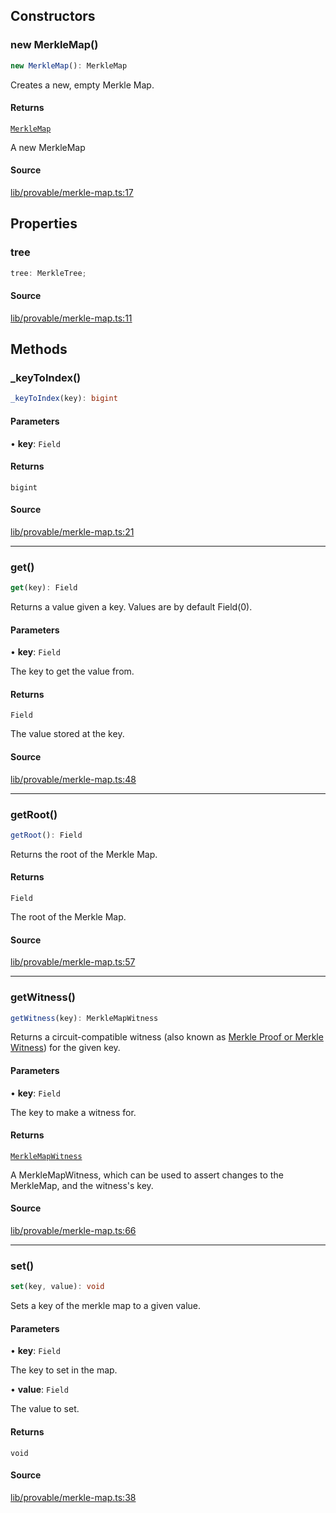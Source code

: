 ## Constructors

### new MerkleMap()

```ts
new MerkleMap(): MerkleMap
```

Creates a new, empty Merkle Map.

#### Returns

[`MerkleMap`](MerkleMap.mdx)

A new MerkleMap

#### Source

[lib/provable/merkle-map.ts:17](https://github.com/o1-labs/o1js/blob/ccbd5fd4525adaf6c1f07bef7847d7bac67c71b5/src/lib/provable/merkle-map.ts#L17)

## Properties

### tree

```ts
tree: MerkleTree;
```

#### Source

[lib/provable/merkle-map.ts:11](https://github.com/o1-labs/o1js/blob/ccbd5fd4525adaf6c1f07bef7847d7bac67c71b5/src/lib/provable/merkle-map.ts#L11)

## Methods

### \_keyToIndex()

```ts
_keyToIndex(key): bigint
```

#### Parameters

• **key**: `Field`

#### Returns

`bigint`

#### Source

[lib/provable/merkle-map.ts:21](https://github.com/o1-labs/o1js/blob/ccbd5fd4525adaf6c1f07bef7847d7bac67c71b5/src/lib/provable/merkle-map.ts#L21)

***

### get()

```ts
get(key): Field
```

Returns a value given a key. Values are by default Field(0).

#### Parameters

• **key**: `Field`

The key to get the value from.

#### Returns

`Field`

The value stored at the key.

#### Source

[lib/provable/merkle-map.ts:48](https://github.com/o1-labs/o1js/blob/ccbd5fd4525adaf6c1f07bef7847d7bac67c71b5/src/lib/provable/merkle-map.ts#L48)

***

### getRoot()

```ts
getRoot(): Field
```

Returns the root of the Merkle Map.

#### Returns

`Field`

The root of the Merkle Map.

#### Source

[lib/provable/merkle-map.ts:57](https://github.com/o1-labs/o1js/blob/ccbd5fd4525adaf6c1f07bef7847d7bac67c71b5/src/lib/provable/merkle-map.ts#L57)

***

### getWitness()

```ts
getWitness(key): MerkleMapWitness
```

Returns a circuit-compatible witness (also known as [Merkle Proof or Merkle Witness](https://computersciencewiki.org/index.php/Merkle_proof)) for the given key.

#### Parameters

• **key**: `Field`

The key to make a witness for.

#### Returns

[`MerkleMapWitness`](MerkleMapWitness.mdx)

A MerkleMapWitness, which can be used to assert changes to the MerkleMap, and the witness's key.

#### Source

[lib/provable/merkle-map.ts:66](https://github.com/o1-labs/o1js/blob/ccbd5fd4525adaf6c1f07bef7847d7bac67c71b5/src/lib/provable/merkle-map.ts#L66)

***

### set()

```ts
set(key, value): void
```

Sets a key of the merkle map to a given value.

#### Parameters

• **key**: `Field`

The key to set in the map.

• **value**: `Field`

The value to set.

#### Returns

`void`

#### Source

[lib/provable/merkle-map.ts:38](https://github.com/o1-labs/o1js/blob/ccbd5fd4525adaf6c1f07bef7847d7bac67c71b5/src/lib/provable/merkle-map.ts#L38)

